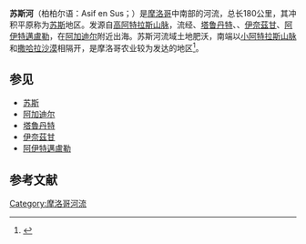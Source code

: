 {{Infobox river
| name              = 苏斯河<br>Asif en Sus
| image             = Taroudant maroc.jpg
| image_size        = 250px
| image_alt         = 
| image_caption     = [[塔魯丹特|塔魯丹特]]一带的流域
| map               = 
| map_size          = 
| map_alt           = 
| map_caption       = 
| source1_location  = [[高阿特拉斯山脈|高阿特拉斯山脈]]
| mouth_location    = [[大西洋|大西洋]]
| progression       = 
| subdivision_type1 = 国家
| subdivision_name1 = [[摩洛哥|摩洛哥]]
| location          = 
| length            = 180公里
| source1_elevation = 
| mouth_elevation   = 
| discharge1_avg    = 
| basin_size        = 
| river_system      = 
| tributaries_left  = 
| tributaries_right =
}}
'''苏斯河'''（柏柏尔语：Asif en Sus；{{lang-ar|واد سوس}}）是[[摩洛哥|摩洛哥]]中南部的河流，总长180公里，其冲积平原称为[[苏斯|苏斯]]地区。发源自[[高阿特拉斯山脉|高阿特拉斯山脉]]，流经{{tsl|en|Aoulouz|奥卢兹}}、[[塔鲁丹特|塔鲁丹特]]、{{tsl|en|Oulad Teima|乌拉德泰马}}、[[伊奈茲甘|伊奈茲甘]]、[[阿伊特邁盧勒|阿伊特邁盧勒]]，在[[阿加迪尔|阿加迪尔]]附近出海。苏斯河流域土地肥沃，南端以[[小阿特拉斯山脉|小阿特拉斯山脉]]和[[撒哈拉沙漠|撒哈拉沙漠]]相隔开，是摩洛哥农业较为发达的地区<ref>{{cite web|last=Encyclopædia Britannica|title=Sous River|url=http://www.britannica.com/EBchecked/topic/555493/Sous-River|publisher=Encyclopædia Britannica|accessdate=26 March 2012}}</ref>。

==参见==
{{commons category|Oued Souss|Souss River}}
* [[苏斯|苏斯]]
* [[阿加迪尔|阿加迪尔]]
* [[塔魯丹特|塔魯丹特]]
* [[伊奈茲甘|伊奈茲甘]]
* [[阿伊特邁盧勒|阿伊特邁盧勒]]

==参考文献==
{{reflist}}

{{coord|30|22|40|N|9|23|0|W|source:ptwiki_type:river_region:MA_scale:5000000|display=title}}
{{DEFAULTSORT:Sous}}
[[Category:摩洛哥河流|Category:摩洛哥河流]]
